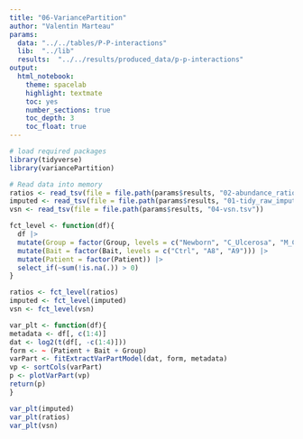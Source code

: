 ```yaml
---
title: "06-VariancePartition"
author: "Valentin Marteau"
params:
  data: "../../tables/P-P-interactions"
  lib:  "../lib"
  results:  "../../results/produced_data/p-p-interactions"
output:
  html_notebook:
    theme: spacelab
    highlight: textmate
    toc: yes
    number_sections: true
    toc_depth: 3
    toc_float: true
---
```


```r
# load required packages
library(tidyverse)
library(variancePartition)
```
```r
# Read data into memory
ratios <- read_tsv(file = file.path(params$results, "02-abundance_ratios.tsv"))
imputed <- read_tsv(file = file.path(params$results, "01-tidy_raw_imputed.tsv"))
vsn <- read_tsv(file = file.path(params$results, "04-vsn.tsv"))

fct_level <- function(df){
  df |>
  mutate(Group = factor(Group, levels = c("Newborn", "C_Ulcerosa", "M_Crohn"))) |>
  mutate(Bait = factor(Bait, levels = c("Ctrl", "A8", "A9"))) |>
  mutate(Patient = factor(Patient)) |>
  select_if(~sum(!is.na(.)) > 0)
}

ratios <- fct_level(ratios)
imputed <- fct_level(imputed)
vsn <- fct_level(vsn)
```

```r
var_plt <- function(df){
metadata <- df[, c(1:4)]
dat <- log2(t(df[, -c(1:4)]))
form <- ~ (Patient + Bait + Group)
varPart <- fitExtractVarPartModel(dat, form, metadata)
vp <- sortCols(varPart)
p <- plotVarPart(vp)
return(p)
}

var_plt(imputed)
var_plt(ratios)
var_plt(vsn)
```